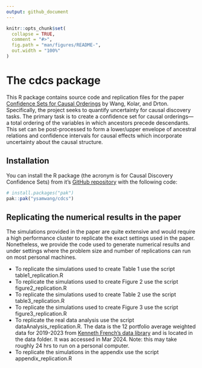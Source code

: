 ```yaml
---
output: github_document
---
```


<!-- README.md is generated from README.Rmd. Please edit that file -->

```r
knitr::opts_chunk$set(
  collapse = TRUE,
  comment = "#>",
  fig.path = "man/figures/README-",
  out.width = "100%"
)
```

# The cdcs package

<!-- badges: start -->
<!-- badges: end -->

This R package contains source code and replication files for the paper [Confidence Sets for Causal Orderings](https://arxiv.org/abs/2305.14506) by Wang, Kolar, and Drton. Specifically, the project seeks to quantify uncertainty for causal discovery tasks. The primary task is to create a confidence set for causal orderings---a total ordering of the variables in which ancestors precede descendants. This set can be post-processed to form a lower/upper envelope of ancestral relations and confidence intervals for causal effects which incorporate uncertainty about the causal structure. 


## Installation

You can install the R package \texttt{cdcs} (the acronym is for Causal Discovery Confidence Sets) from it's [GitHub repository](https://github.com/ysamwang/cdcs) with the following code:

``` r
# install.packages("pak")
pak::pak("ysamwang/cdcs")
```

## Replicating the numerical results in the paper
The simulations provided in the paper are quite extensive and would require a high performance cluster to replicate the exact settings used in the paper. Nonetheless, we provide the code used to generate numerical results and under settings where the problem size and number of replications can run on most personal machines.

* To replicate the simulations used to create Table 1 use the script table1_replication.R
* To replicate the simulations used to create Figure 2 use the script figure2_replication.R
* To replicate the simulations used to create Table 2 use the script table3_replication.R
* To replicate the simulations used to create Figure 3 use the script figure3_replication.R
* To replicate the real data analysis use the script dataAnalysis_replication.R. The data is the 12 portfolio average weighted data for 2019-2023 from [Kenneth French's data library](https://mba.tuck.dartmouth.edu/pages/faculty/ken.french/ftp/12_Industry_Portfolios_daily_CSV.zip) and is located in the data folder. It was accessed in Mar 2024. Note: this may take roughly 24 hrs to run on a personal computer.
* To replicate the simulations in the appendix use the script appendix_replication.R


